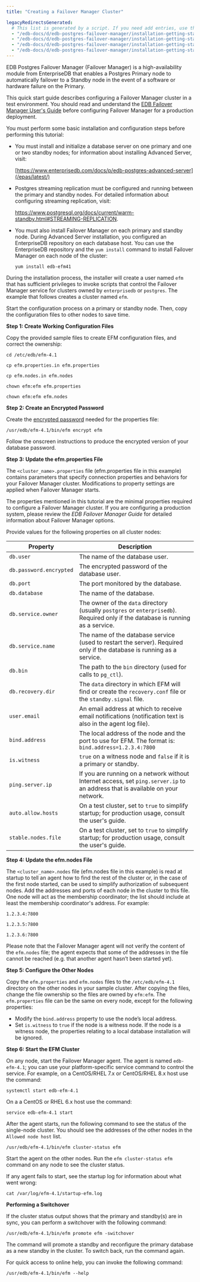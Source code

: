 ```yaml
---
title: "Creating a Failover Manager Cluster"

legacyRedirectsGenerated:
  # This list is generated by a script. If you need add entries, use the `legacyRedirects` key.
  - "/edb-docs/d/edb-postgres-failover-manager/installation-getting-started/quick-start/4.1/genindex.html"
  - "/edb-docs/d/edb-postgres-failover-manager/installation-getting-started/quick-start/latest/genindex.html"
  - "/edb-docs/d/edb-postgres-failover-manager/installation-getting-started/quick-start/4.1/index.html"
  - "/edb-docs/d/edb-postgres-failover-manager/installation-getting-started/quick-start/latest/index.html"
---
```


EDB Postgres Failover Manager (Failover Manager) is a high-availability module from EnterpriseDB that enables a Postgres Primary node to automatically failover to a Standby node in the event of a software or hardware failure on the Primary.

This quick start guide describes configuring a Failover Manager cluster in a test environment. You should read and understand the [EDB Failover Manager User's Guide](/efm/latest/) before configuring Failover Manager for a production deployment.

You must perform some basic installation and configuration steps before performing this tutorial:

-   You must install and initialize a database server on one primary and one or two standby nodes; for information about installing Advanced Server, visit:

    [https://www.enterprisedb.com/docs/p/edb-postgres-advanced-server](/epas/latest/)

-   Postgres streaming replication must be configured and running between the primary and standby nodes. For detailed information about configuring streaming replication, visit:

    <https://www.postgresql.org/docs/current/warm-standby.html#STREAMING-REPLICATION>.

-   You must also install Failover Manager on each primary and standby node. During Advanced Server installation, you configured an EnterpriseDB repository on each database host. You can use the EnterpriseDB repository and the `yum install` command to install Failover Manager on each node of the cluster:

    ```text
    yum install edb-efm41
    ```

During the installation process, the installer will create a user named `efm` that has sufficient privileges to invoke scripts that control the Failover Manager service for clusters owned by `enterprisedb` or `postgres`. The example that follows creates a cluster named `efm`.

Start the configuration process on a primary or standby node. Then, copy the configuration files to other nodes to save time.

**Step 1: Create Working Configuration Files**

Copy the provided sample files to create EFM configuration files, and correct the ownership:

```text
cd /etc/edb/efm-4.1

cp efm.properties.in efm.properties

cp efm.nodes.in efm.nodes

chown efm:efm efm.properties

chown efm:efm efm.nodes
```

**Step 2: Create an Encrypted Password**

Create the [encrypted password](/efm/latest/efm_user/04_configuring_efm/02_encrypting_database_password/) needed for the properties file:

```text
/usr/edb/efm-4.1/bin/efm encrypt efm
```

Follow the onscreen instructions to produce the encrypted version of your database password.

**Step 3: Update the efm.properties File**

The `<cluster_name>.properties` file (efm.properties file in this example) contains parameters that specify connection properties and behaviors for your Failover Manager cluster. Modifications to property settings are applied when Failover Manager starts.

The properties mentioned in this tutorial are the minimal properties required to configure a Failover Manager cluster. If you are configuring a production system, please review the *EDB Failover Manager Guide* for detailed information about Failover Manager options.

Provide values for the following properties on all cluster nodes:

| Property                | Description                                                                                                                      |
| ----------------------- | -------------------------------------------------------------------------------------------------------------------------------- |
| `db.user`               | The name of the database user.                                                                                                   |
| `db.password.encrypted` | The encrypted password of the database user.                                                                                     |
| `db.port`               | The port monitored by the database.                                                                                              |
| `db.database`           | The name of the database.                                                                                                        |
| `db.service.owner`      | The owner of the `data` directory (usually `postgres` or `enterprisedb`). Required only if the database is running as a service. |
| `db.service.name`       | The name of the database service (used to restart the server). Required only if the database is running as a service.            |
| `db.bin`                | The path to the `bin` directory (used for calls to `pg_ctl`).                                                                    |
| `db.recovery.dir`       | The `data` directory in which EFM will find or create the `recovery.conf` file or the `standby.signal` file.                     |
| `user.email`            | An email address at which to receive email notifications (notification text is also in the agent log file).                      |
| `bind.address`          | The local address of the node and the port to use for EFM. The format is: `bind.address=1.2.3.4:7800`                            |
| `is.witness`            | `true` on a witness node and `false` if it is a primary or standby.                                                              |
| `ping.server.ip`        | If you are running on a network without Internet access, set `ping.server.ip` to an address that is available on your network.   |
| `auto.allow.hosts`      | On a test cluster, set to `true` to simplify startup; for production usage, consult the user's guide.                            |
| `stable.nodes.file`     | On a test cluster, set to `true` to simplify startup; for production usage, consult the user's guide.                            |

**Step 4: Update the efm.nodes File**

The `<cluster_name>.nodes` file (efm.nodes file in this example) is read at startup to tell an agent how to find the rest of the cluster or, in the case of the first node started, can be used to simplify authorization of subsequent nodes. Add the addresses and ports of each node in the cluster to this file. One node will act as the membership coordinator; the list should include at least the membership coordinator's address. For example:

 `1.2.3.4:7800`

 `1.2.3.5:7800`

 `1.2.3.6:7800`

Please note that the Failover Manager agent will not verify the content of the `efm.nodes` file; the agent expects that some of the addresses in the file cannot be reached (e.g. that another agent hasn’t been started yet).

**Step 5: Configure the Other Nodes**

Copy the `efm.properties` and `efm.nodes` files to the `/etc/edb/efm-4.1` directory on the other nodes in your sample cluster. After copying the files, change the file ownership so the files are owned by `efm:efm`. The `efm.properties` file can be the same on every node, except for the following properties:

-   Modify the `bind.address` property to use the node’s local address.
-   Set `is.witness` to `true` if the node is a witness node. If the node is a witness node, the properties relating to a local database installation will be ignored.

**Step 6: Start the EFM Cluster**

On any node, start the Failover Manager agent. The agent is named `edb-efm-4.1`; you can use your platform-specific service command to control the service. For example, on a CentOS/RHEL 7.x or CentOS/RHEL 8.x host use the command:

```text
systemctl start edb-efm-4.1
```

On a a CentOS or RHEL 6.x host use the command:

```text
service edb-efm-4.1 start
```

After the agent starts, run the following command to see the status of the single-node cluster. You should see the addresses of the other nodes in the `Allowed node host` list.

```text
/usr/edb/efm-4.1/bin/efm cluster-status efm
```

Start the agent on the other nodes. Run the `efm cluster-status efm` command on any node to see the cluster status.

If any agent fails to start, see the startup log for information about what went wrong:

```text
cat /var/log/efm-4.1/startup-efm.log
```

**Performing a Switchover**

If the cluster status output shows that the primary and standby(s) are in sync, you can perform a switchover with the following command:

```text
/usr/edb/efm-4.1/bin/efm promote efm -switchover
```

The command will promote a standby and reconfigure the primary database as a new standby in the cluster. To switch back, run the command again.

For quick access to online help, you can invoke the following command:

```text
/usr/edb/efm-4.1/bin/efm --help
```
